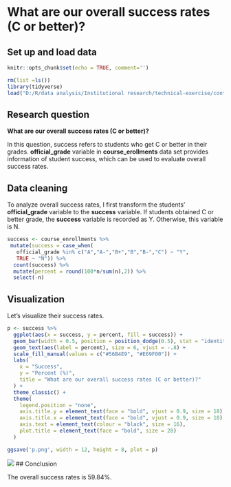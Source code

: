 # What are our overall success rates (C or better)?

## Set up and load data
```r
knitr::opts_chunk$set(echo = TRUE, comment='')
```

```r
rm(list =ls())
library(tidyverse)
load("D:/R/data analysis/Institutional research/technical-exercise/content/docs/data_230220_2216.Rdata")
```

## Research question

**What are our overall success rates (C or better)?**

In this question, success refers to students who get C or better in their grades.
**official_grade** variable in **course_erollments** data set provides information of student success, which can be used to evaluate overall success rates.


## Data cleaning

To analyze overall success rates, I first transform the students' **official_grade** variable to the **success** variable. If students obtained C or better grade, the **success** variable is recorded as Y. Otherwise, this variable is N.

```r
success <- course_enrollments %>%
 mutate(success = case_when(
   official_grade %in% c("A","A-","B+","B","B-","C") ~ "Y",
   TRUE ~ "N")) %>%
  count(success) %>%
  mutate(percent = round(100*n/sum(n),2)) %>%
  select(-n)
```

## Visualization
Let's visualize their success rates.

```r
p <- success %>% 
  ggplot(aes(x = success, y = percent, fill = success)) +
  geom_bar(width = 0.5, position = position_dodge(0.5), stat = "identity") +
  geom_text(aes(label = percent), size = 6, vjust = -.8) +
  scale_fill_manual(values = c("#56B4E9", "#E69F00")) +
  labs(
    x = "Success",
    y = "Percent (%)",
    title = "What are our overall success rates (C or better)?"
  ) +
  theme_classic() +
  theme(
    legend.position = "none",
    axis.title.y = element_text(face = "bold", vjust = 0.9, size = 18),
    axis.title.x = element_text(face = "bold", vjust = 0.9, size = 18),
    axis.text = element_text(colour = "black", size = 16),
    plot.title = element_text(face = "bold", size = 28)
  ) 
```

```r
ggsave('p.png', width = 12, height = 8, plot = p)
```

![](/images/p.png)
## Conclusion

The overall success rates is 59.84%.

